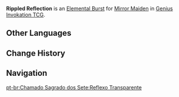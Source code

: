 {{Genius Invokation TCG Skill Infobox
|image      = Rippled Reflection Character Card Skill.png
|type       = Elemental Burst
|character  = Mirror Maiden
|element    = Hydro
|matching   = 3
|energy     = 2
|effect     = Deals 5 {{Color|Hydro DMG}}.
|order      = 3
}}
'''Rippled Reflection''' is an [[Character Card Elemental Burst|Elemental Burst]] for [[Mirror Maiden (Character Card)|Mirror Maiden]] in [[Genius Invokation TCG]].

==Other Languages==
{{Other Languages
|en      = Rippled Reflection
|zhs     = 粼镜折光
|zhs_rm  = Línjìng Zhéguāng
|zht     = 粼鏡折光
|zht_rm  = Línjìng Zhéguāng
|zh_tl   = Shimmering Mirror Refraction
|ja      = 照り返す水鏡
|ja_rm   = Terikaesu Mizukagami
|ja_tl   = Water Reflection
|ko      = 굴절된 거울의 빛
|ko_rm   = Guljjeoldoen Geo'ul-ui Bit
|ko_tl   = Curved Light of Mirror
|es      = Reflejo ondulado
|es_tl   = Wavy Reflection
|fr      = Réflexion ondulée
|fr_tl   = Rippled Reflection
|ru      = Сверкающее преломление
|ru_tl   = Sparkling Refraction
|th      = Rippled Reflection
|vi      = Phản Chiếu Gợn Sóng
|vi_tl   = 
|de      = Spiegelbrechung
|de_tl   = Mirror Refraction
|id      = Rippled Reflection
|pt      = Reflexo Transparente
|pt_tl   = 
|tr      = Dalgalı Yansıma
|tr_tl   = 
|it      = Rifrazione scintillante
|it_tl   = Shimmering Refraction
}}

==Change History==
{{Change History|3.3}}

==Navigation==
{{Genius Invokation TCG Skill Navbox|Mirror Maiden}}
[[pt-br:Chamado Sagrado dos Sete:Reflexo Transparente]]